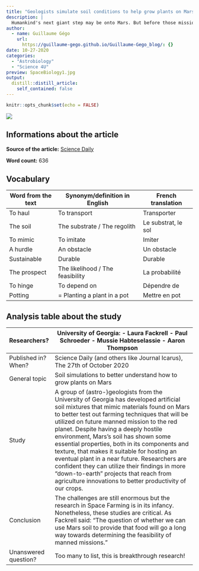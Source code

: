 ```yaml
---
title: "Geologists simulate soil conditions to help grow plants on Mars"
description: |
  Humankind's next giant step may be onto Mars. But before those missions can begin, scientists need to make scores of breakthrough advances, including learning how to grow crops on the red planet.
author:
  - name: Guillaume Gégo
    url:
      https://guillaume-gego.github.io/Guillaume-Gego_blog/: {}
date: 10-27-2020
categories:
  - "Astrobiology"
  - "Science 4U"
preview: SpaceBiology1.jpg
output:
  distill::distill_article:
    self_contained: false
---
```


```r
knitr::opts_chunk$set(echo = FALSE)
```
![](SpaceBiology1.jpg)
  
## Informations about the article
**Source of the article:** [Science Daily](https://www.sciencedaily.com/releases/2020/10/201027105405.htm)
  
**Word count:** 636
  
## Vocabulary

| Word from the text | Synonym/definition in English    | French translation  |
|--------------------|----------------------------------|---------------------|
| To haul            | To transport                     | Transporter         |
| The soil           | The substrate / The regolith     | Le substrat, le sol |
| To mimic           | To imitate                       | Imiter              |
| A hurdle           | An obstacle                      | Un obstacle         |
| Sustainable        | Durable                          | Durable             |
| The prospect       | The likelihood / The feasibility | La probabilité      |
| To hinge           | To depend on                     | Dépendre de         |
| Potting            | = Planting a plant in a pot      | Mettre en pot       |

## Analysis table about the study

| Researchers?         | University of Georgia: - Laura Fackrell - Paul Schroeder - Mussie Habteselassie - Aaron Thompson                                                                                                                                                                                                                                                                                                                                                                                                                                                                                                                                 |
|----------------------|----------------------------------------------------------------------------------------------------------------------------------------------------------------------------------------------------------------------------------------------------------------------------------------------------------------------------------------------------------------------------------------------------------------------------------------------------------------------------------------------------------------------------------------------------------------------------------------------------------------------------------|
| Published in? When?  | Science Daily (and others like Journal Icarus), The 27th of October 2020                                                                                                                                                                                                                                                                                                                                                                                                                                                                                                                                                         |
| General topic        | Soil simulations to better understand how to grow plants on Mars                                                                                                                                                                                                                                                                                                                                                                                                                                                                                                                                                                 |
| Study                | A group of (astro-)geologists from the University of Georgia has developed artificial soil mixtures that mimic materials found on Mars to better test out farming techniques that will be utilized on future manned mission to the red planet. Despite having a deeply hostile environment, Mars's soil has shown some essential properties, both in its components and texture, that  makes it suitable for hosting an eventual plant in a near future. Researchers are confident they can utilize their findings in more "down-to-earth" projects that reach from agriculture innovations to better productivity of our crops. |
| Conclusion           | The challenges are still enormous but the research in Space Farming is in  its infancy. Nonetheless, these studies are critical. As Fackrell said: "The question of whether we can use Mars soil to provide that food will go a long way towards determining the feasibility of manned missions."                                                                                                                                                                                                                                                                                                                                |
| Unanswered question? | Too many to list, this is breakthrough research!                                                                                                                                                                                                                                                                                                                                                                                                                                                                                                                                                                                 |



